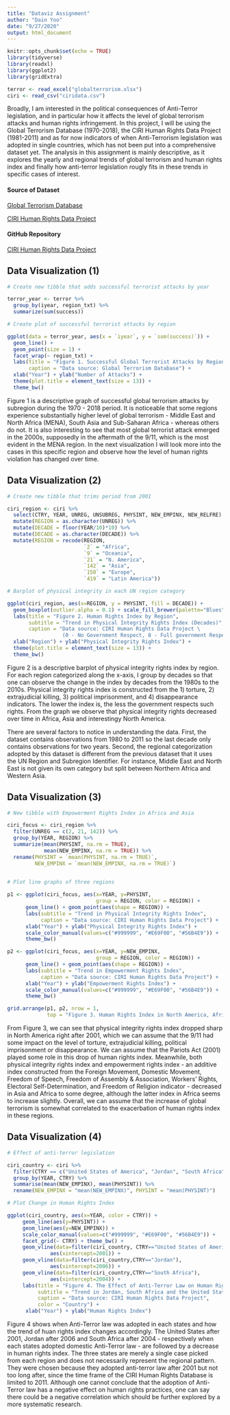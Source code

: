 ```yaml
---
title: "Dataviz Assignment"
author: "Dain Yoo"
date: "9/27/2020"
output: html_document
---
```


```r
knitr::opts_chunk$set(echo = TRUE)
library(tidyverse)
library(readxl)
library(ggplot2)
library(gridExtra)

terror <- read_excel("globalterrorism.xlsx")
ciri <- read_csv("ciridata.csv")
```

Broadly, I am interested in the political consequences of Anti-Terror legislation, and in particular how it affects the level of global terrorism attacks and human rights infringement. In this project, I will be using the Global Terrorism Database (1970-2018), the CIRI Human Rights Data Project (1981-2011) and as for now indicators of when Anti-Terrorism legislation was adopted in single countries, which has not been put into a comprehensive dataset yet. The analysis in this assignment is mainly descriptive, as it explores the yearly and regional trends of global terrorism and human rights index and finally how anti-terror legislation rougly fits in these trends in specific cases of interest.

#### Source of Dataset
[Global Terrorism Database](https://www.start.umd.edu/data-tools/global-terrorism-database-gtd)

[CIRI Human Rights Data Project](http://www.humanrightsdata.com)


#### GitHub Repository 
[CIRI Human Rights Data Project](https://github.com/dainyoo46/dataviz)


## Data Visualization (1)

```r
# Create new tibble that adds successful terrorist attacks by year

terror_year <- terror %>%
  group_by(iyear, region_txt) %>%
  summarize(sum(success)) 

# Create plot of successful terrorist attacks by region 

ggplot(data = terror_year, aes(x = `iyear`, y = `sum(success)`)) + 
  geom_line() +
  geom_point(size = 1) + 
  facet_wrap(~ region_txt) +
  labs(title = "Figure 1. Successful Global Terrorist Attacks by Region (1970-2018)",
       caption = "Data source: Global Terrorism Database") +
  xlab("Year") + ylab("Number of Attacks") + 
  theme(plot.title = element_text(size = 13)) + 
  theme_bw()
```

Figure 1 is a descriptive graph of successful global terrorism attacks by subregion during the 1970 - 2018 period. It is noticeable that some regions experience substantially higher level of global terrorism - Middle East and North Africa (MENA), South Asia and Sub-Saharan Africa - whereas others do not. It is also interesting to see that most global terrorist attack emerged in the 2000s, supposedly in the aftermath of the 9/11, which is the most evident in the MENA region. In the next visualization I will look more into the cases in this specific region and observe how the level of human rights violation has changed over time. 


## Data Visualization (2)

```r
# Create new tibble that trims period from 2001

ciri_region <- ciri %>%
  select(CTRY, YEAR, UNREG, UNSUBREG, PHYSINT, NEW_EMPINX, NEW_RELFRE) %>%
  mutate(REGION = as.character(UNREG)) %>%
  mutate(DECADE = floor(YEAR/10)*10) %>%
  mutate(DECADE = as.character(DECADE)) %>%
  mutate(REGION = recode(REGION,
                         `2` = "Africa",
                         `9` = "Oceania",
                         `21` = "N. America",
                         `142` = "Asia",
                         `150` = "Europe",
                         `419` = "Latin America"))

# Barplot of physical integrity in each UN region category

ggplot(ciri_region, aes(x=REGION, y = PHYSINT, fill = DECADE)) + 
  geom_boxplot(outlier.alpha = 0.1) + scale_fill_brewer(palette="Blues") + 
  labs(title = "Figure 2. Human Rights Index by Region",
       subtitle = "Trend in Physical Integrity Rights Index (Decades)",
       caption = "Data source: CIRI Human Rights Data Project \
                  (0 - No Government Respect, 8 - Full government Respect)") +
  xlab("Region") + ylab("Physical Integrity Rights Index") + 
  theme(plot.title = element_text(size = 13)) + 
  theme_bw()
```

Figure 2 is a descriptive barplot of physical integrity rights index by region. For each region categorized along the x-axis, I group by decades so that one can observe the change in the index by decades from the 1980s to the 2010s. Physical integrity rights index is constructed from the 1) torture, 2) extrajudicial killing, 3) political imprisonment, and 4) disappearance indicators. The lower the index is, the less the government respects such rights. From the graph we observe that physical integrity rights decreased over time in Africa, Asia and interestingy North America. 

There are several factors to notice in understanding the data. First, the dataset contains observations from 1980 to 2011 so the last decade only contains observations for two years. Second, the regional categorization adopted by this dataset is different from the previous dataset that it uses the UN Region and Subregion Identifier. For instance, Middle East and North East is not given its own category but split between Northern Africa and Western Asia. 


## Data Visualization (3)

```r
# New tibble with Empowerment Rights Index in Africa and Asia

ciri_focus <- ciri_region %>%
  filter(UNREG == c(2, 21, 142)) %>%
  group_by(YEAR, REGION) %>%
  summarize(mean(PHYSINT, na.rm = TRUE), 
            mean(NEW_EMPINX, na.rm = TRUE)) %>%
  rename(PHYSINT = `mean(PHYSINT, na.rm = TRUE)`, 
         NEW_EMPINX = `mean(NEW_EMPINX, na.rm = TRUE)`)
  

# Plot line graphs of three regions

p1 <- ggplot(ciri_focus, aes(x=YEAR, y=PHYSINT, 
                             group = REGION, color = REGION)) + 
      geom_line() + geom_point(aes(shape = REGION)) +
      labs(subtitle = "Trend in Physical Integrity Rights Index",
           caption = "Data source: CIRI Human Rights Data Project") +
      xlab("Year") + ylab("Physical Integrity Rights Index") + 
      scale_color_manual(values=c("#999999", "#E69F00", "#56B4E9")) +
      theme_bw()

p2 <- ggplot(ciri_focus, aes(x=YEAR, y=NEW_EMPINX, 
                             group = REGION, color = REGION)) + 
      geom_line() + geom_point(aes(shape = REGION)) +
      labs(subtitle = "Trend in Empowerment Rights Index",
           caption = "Data source: CIRI Human Rights Data Project") +
      xlab("Year") + ylab("Empowerment Rights Index") + 
      scale_color_manual(values=c("#999999", "#E69F00", "#56B4E9")) +
      theme_bw()

grid.arrange(p1, p2, nrow = 1, 
             top = "Figure 3. Human Rights Index in North America, Africa and Asia")

```

From Figure 3, we can see that physical integrity rights index dropped sharp in North America right after 2001, which we can assume that the 9/11 had some impact on the level of torture, extrajudicial killing, political imprisonment or disappearance. We can assume that the Pariots Act (2001) played some role in this drop of human rights index. Meanwhile, both physical integrity rights index and empowerment rights index - an additive index constructed from the Foreign Movement, Domestic Movement, Freedom of Speech, Freedom of Assembly & Association, Workers’ Rights, Electoral Self-Determination, and Freedom of Religion indicator - decreased in Asia and Africa to some degree, although the latter index in Africa seems to increase slightly. Overall, we can assume that the increase of global terrorism is somewhat correlated to the exacerbation of human rights index in these regions. 


## Data Visualization (4)

```r
# Effect of anti-terror legislation

ciri_country <- ciri %>%
  filter(CTRY == c("United States of America", "Jordan", "South Africa")) %>%
  group_by(YEAR, CTRY) %>%
  summarise(mean(NEW_EMPINX), mean(PHYSINT)) %>%
  rename(NEW_EMPINX = "mean(NEW_EMPINX)", PHYSINT = "mean(PHYSINT)")

# Plot Change in Human Rights Index

ggplot(ciri_country, aes(x=YEAR, color = CTRY)) + 
     geom_line(aes(y=PHYSINT)) +
     geom_line(aes(y=NEW_EMPINX)) +
     scale_color_manual(values=c("#999999", "#E69F00", "#56B4E9")) +
     facet_grid(~ CTRY) + theme_bw() +
     geom_vline(data=filter(ciri_country, CTRY=="United States of America"),
              aes(xintercept=2001)) +
     geom_vline(data=filter(ciri_country,CTRY=="Jordan"), 
              aes(xintercept=2006)) + 
     geom_vline(data=filter(ciri_country,CTRY=="South Africa"), 
              aes(xintercept=2004)) +
     labs(title = "Figure 4. The Effect of Anti-Terror Law on Human Rights",
          subtitle = "Trend in Jordan, South Africa and the United States",
          caption = "Data source: CIRI Human Rights Data Project",
          color = "Country") +
      xlab("Year") + ylab("Human Rights Index")
```

Figure 4 shows when Anti-Terror law was adopted in each states and how the trend of huan rights index changes accordingly. The United States after 2001, Jordan after 2006 and South Africa after 2004 - respectively when each states adopted domestic Anti-Terror law - are followed by a decrease in human rights index. The three states are merely a single case picked from each region and does not necessarily represent the regional pattern. They were chosen because they adopted anti-terror law after 2001 but not too long after, since the time frame of the CIRI Human Rights Database is limited to 2011. Although one cannot conclude that the adoption of Anti-Terror law has a negative effect on human rights practices, one can say there could be a negative correlation which should be further explored by a more systematic research.

